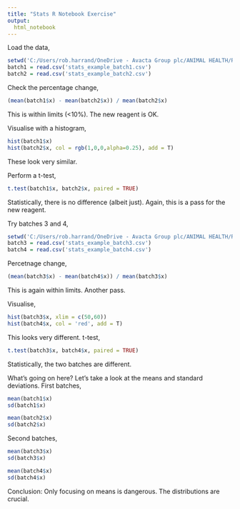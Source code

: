 ```yaml
---
title: "Stats R Notebook Exercise"
output:
  html_notebook
---
```


Load the data,

```r
setwd('C:/Users/rob.harrand/OneDrive - Avacta Group plc/ANIMAL HEALTH/R Projects/life-sciences-workshop-dev-zone')
batch1 = read.csv('stats_example_batch1.csv')
batch2 = read.csv('stats_example_batch2.csv')
```

Check the percentage change,

```r
(mean(batch1$x) - mean(batch2$x)) / mean(batch2$x)
```

This is within limits (<10%). The new reagent is OK.

Visualise with a histogram,

```r
hist(batch1$x)
hist(batch2$x, col = rgb(1,0,0,alpha=0.25), add = T)
```
These look very similar.

Perform a t-test,

```r
t.test(batch1$x, batch2$x, paired = TRUE)
```

Statistically, there is no difference (albeit just). Again, this is a pass for the new reagent.

Try batches 3 and 4,

```r
setwd('C:/Users/rob.harrand/OneDrive - Avacta Group plc/ANIMAL HEALTH/R Projects/life-sciences-workshop-dev-zone')
batch3 = read.csv('stats_example_batch3.csv')
batch4 = read.csv('stats_example_batch4.csv')
```
Percetnage change,

```r
(mean(batch3$x) - mean(batch4$x)) / mean(batch3$x)
```

This is again within limits. Another pass.

Visualise,

```r
hist(batch3$x, xlim = c(50,60))
hist(batch4$x, col = 'red', add = T)
```

This looks very different. t-test,

```r
t.test(batch3$x, batch4$x, paired = TRUE)
```

Statistically, the two batches are different.

What's going on here? Let's take a look at the means and standard deviations. First batches,

```r
mean(batch1$x)
sd(batch1$x)

mean(batch2$x)
sd(batch2$x)
```
Second batches,

```r
mean(batch3$x)
sd(batch3$x)

mean(batch4$x)
sd(batch4$x)
```
Conclusion: Only focusing on means is dangerous. The distributions are crucial.





